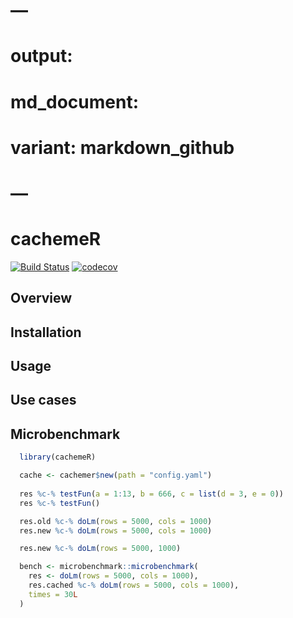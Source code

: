# ---
# output:
#   md_document:
#     variant: markdown_github
# ---

# cachemeR

[![Build Status](https://travis-ci.org/Tazovsky/cachemeR.svg?branch=devel)](https://travis-ci.org/Tazovsky/cachemeR)
[![codecov](https://codecov.io/gh/Tazovsky/cachemeR/branch/devel/graph/badge.svg)](https://codecov.io/gh/Tazovsky/cachemeR)

## Overview

## Installation

## Usage

## Use cases

## Microbenchmark

```r
  library(cachemeR)

  cache <- cachemer$new(path = "config.yaml")
  
  res %c-% testFun(a = 1:13, b = 666, c = list(d = 3, e = 0))
  res %c-% testFun()

  res.old %c-% doLm(rows = 5000, cols = 1000)
  res.new %c-% doLm(rows = 5000, cols = 1000)

  res.new %c-% doLm(rows = 5000, 1000)

  bench <- microbenchmark::microbenchmark(
    res <- doLm(rows = 5000, cols = 1000),
    res.cached %c-% doLm(rows = 5000, cols = 1000),
    times = 30L
  )

```


